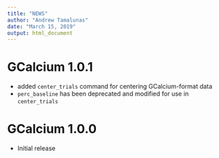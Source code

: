 ```yaml
---
title: "NEWS"
author: "Andrew Tamalunas"
date: "March 15, 2019"
output: html_document
---
```


# GCalcium 1.0.1

* added `center_trials` command for centering GCalcium-format data
* `perc_baseline` has been deprecated and modified for use in `center_trials`

# GCalcium 1.0.0

* Initial release
